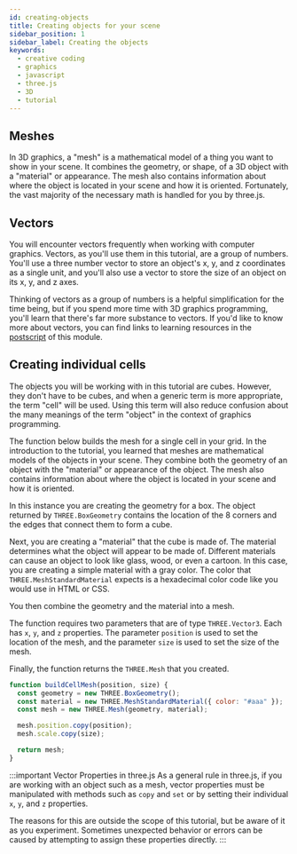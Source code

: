 ```yaml
---
id: creating-objects
title: Creating objects for your scene
sidebar_position: 1
sidebar_label: Creating the objects
keywords:
  - creative coding
  - graphics
  - javascript
  - three.js
  - 3D
  - tutorial
---
```


## Meshes

In 3D graphics, a "mesh" is a mathematical model of a thing you want to show in your scene. It combines the geometry, or shape, of a 3D object with a "material" or appearance. The mesh also contains information about where the object is located in your scene and how it is oriented. Fortunately, the vast majority of the necessary math is handled for you by three.js.

## Vectors

You will encounter vectors frequently when working with computer graphics. Vectors, as you'll use them in this tutorial, are a group of numbers. You'll use a three number vector to store an object's x, y, and z coordinates as a single unit, and you'll also use a vector to store the size of an object on its x, y, and z axes.

Thinking of vectors as a group of numbers is a helpful simplification for the time being, but if you spend more time with 3D graphics programming, you'll learn that there's far more substance to vectors. If you'd like to know more about vectors, you can find links to learning resources in the [postscript][POSTSCRIPT] of this module.

## Creating individual cells

The objects you will be working with in this tutorial are cubes. However, they don't have to be cubes, and when a generic term is more appropriate, the term "cell" will be used. Using this term will also reduce confusion about the many meanings of the term "object" in the context of graphics programming.

The function below builds the mesh for a single cell in your grid. In the introduction to the tutorial, you learned that meshes are mathematical models of the objects in your scene. They combine both the geometry of an object with the "material" or appearance of the object. The mesh also contains information about where the object is located in your scene and how it is oriented.

In this instance you are creating the geometry for a box. The object returned by `THREE.BoxGeometry` contains the location of the 8 corners and the edges that connect them to form a cube.

Next, you are creating a "material" that the cube is made of. The material determines what the object will appear to be made of. Different materials can cause an object to look like glass, wood, or even a cartoon. In this case, you are creating a simple material with a gray color. The color that `THREE.MeshStandardMaterial` expects is a hexadecimal color code like you would use in HTML or CSS.

You then combine the geometry and the material into a mesh.

The function requires two parameters that are of type `THREE.Vector3`. Each has `x`, `y`, and `z` properties. The parameter `position` is used to set the location of the mesh, and the parameter `size` is used to set the size of the mesh.

Finally, the function returns the `THREE.Mesh` that you created.

```javascript
function buildCellMesh(position, size) {
  const geometry = new THREE.BoxGeometry();
  const material = new THREE.MeshStandardMaterial({ color: "#aaa" });
  const mesh = new THREE.Mesh(geometry, material);

  mesh.position.copy(position);
  mesh.scale.copy(size);

  return mesh;
}
```

:::important Vector Properties in three.js
As a general rule in three.js, if you are working with an object such as a mesh, vector properties must be manipulated with methods such as `copy` and `set` or by setting their individual `x`, `y`, and `z` properties.

The reasons for this are outside the scope of this tutorial, but be aware of it as you experiment. Sometimes unexpected behavior or errors can be caused by attempting to assign these properties directly.
:::

[POSTSCRIPT]: ./postscript.mdx
